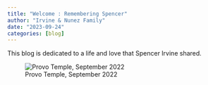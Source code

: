 ```yaml
---
title: "Welcome : Remembering Spencer"
author: "Irvine & Nunez Family"
date: "2023-09-24"
categories: [blog]
---
```


This blog is dedicated to a life and love that Spencer Irvine shared.

![Provo Temple, September 2022](temple_flair.jpg)

<script src="https://utteranc.es/client.js"
        repo="https://github.com/spencerirvinereed/blogComment"
        issue-term="pathname"
        theme="github-light"
        crossorigin="anonymous"
        async>
</script>
